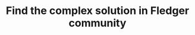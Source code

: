 ---
title: "Find the complex solution in Fledger community"
details: "Now you can zero in on strategy and creativity – the stuff that really moves the needle for 
The result reads like robot-speak, damaging your brand."
image: "/assets/imgs/counter/content-writer/img-s-46.png"
action_btn:
  enable: true
  label: "Join Community"
  link: "#"
counters:
  - number: 870
    unit: "k"
    text: "People joined the community"
  - number: 8
    unit: "m"
    text: "Documentations and resources"
---
